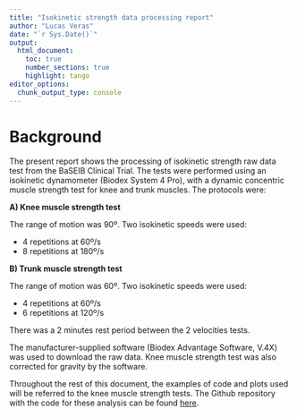 ```yaml
---
title: "Isokinetic strength data processing report"
author: "Lucas Veras"
date: "`r Sys.Date()`"
output: 
  html_document:
    toc: true
    number_sections: true
    highlight: tango
editor_options: 
  chunk_output_type: console
---
```


# Background 

The present report shows the processing of isokinetic strength raw data test from the BaSEIB Clinical Trial. The tests were performed using an isokinetic dynamometer (Biodex System 4 Pro), with a dynamic concentric muscle strength test for knee and trunk muscles. The protocols were:

**A) Knee muscle strength test**

The range of motion was 90º. Two isokinetic speeds were used:

  - 4 repetitions at 60º/s
  - 8 repetitions at 180º/s
  
**B) Trunk muscle strength test**

The range of motion was 60º. Two isokinetic speeds were used:

  - 4 repetitions at 60º/s
  - 6 repetitions at 120º/s
  
There was a 2 minutes rest period between the 2 velocities tests.

The manufacturer-supplied software (Biodex Advantage Software, V.4X) was used to download the raw data. Knee muscle strength test was also corrected for gravity by the software.

Throughout the rest of this document, the examples of code and plots used will be referred to the knee muscle strength tests. The Github repository with the code for these analysis can be found [here](https://github.com/verasls/BaSEIB_isokinetic_strength).